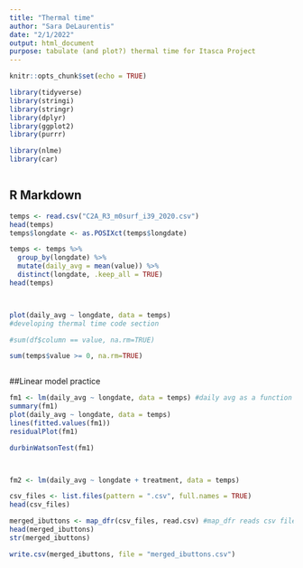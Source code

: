 ```yaml
---
title: "Thermal time"
author: "Sara DeLaurentis"
date: "2/1/2022"
output: html_document
purpose: tabulate (and plot?) thermal time for Itasca Project
---
```


```r
knitr::opts_chunk$set(echo = TRUE)

library(tidyverse)
library(stringi)
library(stringr)
library(dplyr)
library(ggplot2)
library(purrr)

library(nlme)
library(car)



```

## R Markdown


```r

temps <- read.csv("C2A_R3_m0surf_i39_2020.csv")
head(temps)
temps$longdate <- as.POSIXct(temps$longdate)

temps <- temps %>% 
  group_by(longdate) %>% 
  mutate(daily_avg = mean(value)) %>% 
  distinct(longdate, .keep_all = TRUE)
head(temps)



plot(daily_avg ~ longdate, data = temps)
#developing thermal time code section

#sum(df$column == value, na.rm=TRUE)

sum(temps$value >= 0, na.rm=TRUE)



```

##Linear model practice


```r


fm1 <- lm(daily_avg ~ longdate, data = temps) #daily avg as a function of date
summary(fm1) 
plot(daily_avg ~ longdate, data = temps)
lines(fitted.values(fm1))
residualPlot(fm1)

durbinWatsonTest(fm1)



fm2 <- lm(daily_avg ~ longdate + treatment, data = temps)


```
```r

csv_files <- list.files(pattern = ".csv", full.names = TRUE)
head(csv_files)

merged_ibuttons <- map_dfr(csv_files, read.csv) #map_dfr reads csv files and joins them by rowbind.
head(merged_ibuttons)
str(merged_ibuttons)

write.csv(merged_ibuttons, file = "merged_ibuttons.csv")


```
